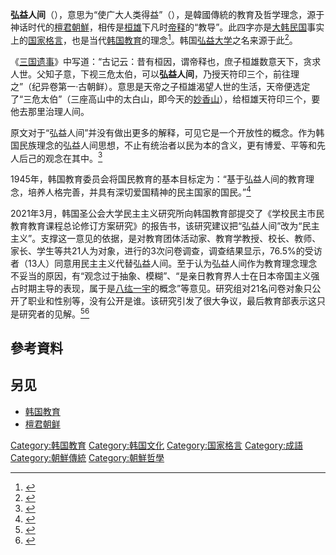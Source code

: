 {{Infobox Korean name
| hangul  = {{linktext|홍|익|인|간}}
| hanja   = {{linktext|弘|益|人|間}}
| rr      = Hongik Ingan
| mr      = Hongik Ingan
}}

'''弘益人间'''（{{lang-ko|홍익인간／弘益人間}}），意思为“使广大人类得益”（{{lang-ko|널리 인간 세계를 이롭게 하라}}），是韓國傳統的教育及哲学理念，源于神话时代的[[檀君朝鮮|檀君朝鮮]]，相传是[[桓雄|桓雄]]下凡时[[帝释|帝释]]的“教导”。此四字亦是[[大韩民国|大韩民国]]事实上的[[国家格言|国家格言]]，也是当代[[韩国教育|韩国教育]]的理念{{r|韩文化|page=145}}<ref name="lie">{{cite journal |url=http://www.fssp.uaic.ro/argumentum/Numarul%2010%20%282%29/Articol%20Cozmiuc.pdf |page=6 |format=PDF |title=A New Way of Seeing Country Social Responsibility |work=Faculty of Philosophy and Social-Political Sciences |publisher=[[亞歷山德魯伊萬庫扎大學|Alexandru Ioan Cuza University]] |accessdate=January 16, 2014 |deadurl=yes |archiveurl=https://web.archive.org/web/20140116074324/http://www.fssp.uaic.ro/argumentum/Numarul%2010%20%282%29/Articol%20Cozmiuc.pdf |archivedate=2014年1月16日 }}</ref>。韩国[[弘益大学|弘益大学]]之名来源于此<ref>{{Cite web|url= http://cn.ilbangrad.hongik.ac.kr/cn.ilbangrad/intro02.html|title= 教育理念|website= 弘益大学研究生院|archiveurl= https://web.archive.org/web/20210426023023/http://cn.ilbangrad.hongik.ac.kr/cn.ilbangrad/intro02.html|archivedate= 2021-04-26|access-date= 2021-04-26|dead-url= no}}</ref>。

《[[三国遗事|三国遗事]]》中写道：“古记云：昔有桓因，谓帝释也，庶子桓雄数意天下，贪求人世。父知子意，下视三危太伯，可以'''弘益人间'''，乃授天符印三个，前往理之”（纪异卷第一·古朝鲜）。意思是天帝之子桓雄渴望人世的生活，天帝便选定了“三危太伯”（三座高山中的太白山，即今天的[[妙香山|妙香山]]），给桓雄天符印三个，要他去那里治理人间。

原文对于“弘益人间”并没有做出更多的解释，可见它是一个开放性的概念。作为韩国民族理念的弘益人间思想，不止有统治者以民为本的含义，更有博爱、平等和先人后己的观念在其中。<ref>{{cite conference|author=王志国|title=檀君神话和弘益人间思想|booktitle=吉林华桥外国语学院学报|year=2005}}</ref>

1945年，韩国教育委员会将国民教育的基本目标定为：“基于弘益人间的教育理念，培养人格完善，并具有深切爱国精神的民主国家的国民。”<ref>{{Cite web|url= http://rdbk1.ynlib.cn:6251/Qw/Paper/258035#anchorList|title= 韩国民族精神教育情况简介|journal= 高校理论战线|issue= 2004年07期|author= 张云飞|archiveurl= https://web.archive.org/web/20210428175259/http://rdbk1.ynlib.cn:6251/Qw/Paper/258035#anchorList|archivedate= 2021-04-28|access-date= 2021-04-26|dead-url= no}}</ref>

2021年3月，韩国圣公会大学民主主义研究所向韩国教育部提交了《学校民主市民教育教育课程总论修订方案研究》的报告书，该研究建议把“弘益人间”改为“民主主义”。支撑这一意见的依据，是对教育团体活动家、教育学教授、校长、教师、家长、学生等共21人为对象，进行的3次问卷调查，调查结果显示，76.5%的受访者（13人）同意用民主主义代替弘益人间。至于认为弘益人间作为教育理念理念不妥当的原因，有“观念过于抽象、模糊”、“是亲日教育界人士在日本帝国主义强占时期主导的表现，属于是[[八紘一宇|八纮一宇]]的概念”等意见。研究组对21名问卷对象只公开了职业和性别等，没有公开是谁。该研究引发了很大争议，最后教育部表示这只是研究者的见解。<ref>{{Cite web|url= https://n.news.naver.com/article/008/0004577711|title= 홍익인간' 삭제… 교육부 예산으로 연구 진행했다|date= 2021-04-25|access-date= 2021-05-06|archive-date= 2021-05-13|archive-url= https://web.archive.org/web/20210513040314/https://n.news.naver.com/article/008/0004577711|dead-url= no}}</ref><ref>{{Cite web|url= https://www.chosun.com/national/education/2021/04/26/MRIKOZOYGFFDHHWU6BFBWIF4HQ/|title= 고작 21명 설문후, 교육기본법서 홍익인간 삭제 제안|work= 朝鲜日报|date= 2021-04-26|access-date= 2021-05-06|archive-date= 2021-05-10|archive-url= https://web.archive.org/web/20210510104350/https://www.chosun.com/national/education/2021/04/26/MRIKOZOYGFFDHHWU6BFBWIF4HQ/|dead-url= no}}</ref>

== 參考資料 ==
{{Reflist|refs=
<ref name="韩文化">{{cite book | language = | author = 田景等 | coauthors =  | title =《韩国文化论》 | date = 2010年5月 | location = 广州 | publisher = 中山大学出版社 | id = | ISBN = 9787306036575 | ref = }}</ref>}}

==另见==
*[[韩国教育|韩国教育]]
*[[檀君朝鲜|檀君朝鲜]]

[[Category:韩国教育|Category:韩国教育]]
[[Category:韩国文化|Category:韩国文化]]
[[Category:国家格言|Category:国家格言]]
[[Category:成語|Category:成語]]
[[Category:朝鮮傳統|Category:朝鮮傳統]]
[[Category:朝鮮哲學|Category:朝鮮哲學]]